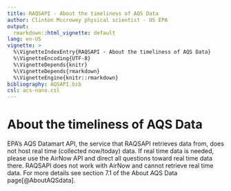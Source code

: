 ---
title: RAQSAPI - About the timeliness of AQS Data
author: Clinton Mccrowey physical scientist - US EPA
output:
  rmarkdown::html_vignette: default
lang: en-US
vignette: >
  %\VignetteIndexEntry{RAQSAPI - About the timeliness of AQS Data}
  %\VignetteEncoding{UTF-8}
  %\VignetteDepends{knitr}
  %\VignetteDepends{rmarkdown}
  %\VignetteEngine{knitr::rmarkdown}
bibliography: AQSAPI.bib
csl: acs-nano.csl
---

# About the timeliness of AQS Data

EPA's AQS Datamart API, the service that RAQSAPI retrieves data from, does not
host real time (collected now/today) data. If real time data is needed, please
use the AirNow API and direct all questions toward real time data there. RAQSAPI
does not work with AirNow and cannot retrieve real time data. For more details
see section 7.1 of the About AQS Data page[@AboutAQSdata].
